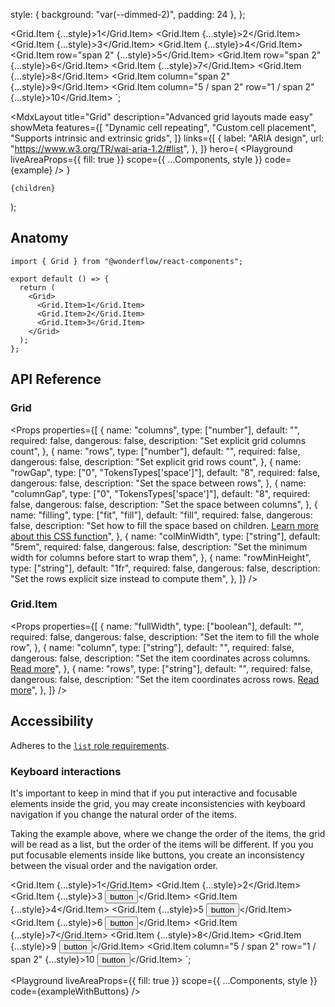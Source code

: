 
  style: { background: "var(--dimmed-2)", padding: 24 },
};

  <Grid.Item {...style}>1</Grid.Item>
  <Grid.Item {...style}>2</Grid.Item>
  <Grid.Item {...style}>3</Grid.Item>
  <Grid.Item {...style}>4</Grid.Item>
  <Grid.Item row="span 2" {...style}>5</Grid.Item>
  <Grid.Item row="span 2" {...style}>6</Grid.Item>
  <Grid.Item {...style}>7</Grid.Item>
  <Grid.Item {...style}>8</Grid.Item>
  <Grid.Item column="span 2" {...style}>9</Grid.Item>
  <Grid.Item column="5 / span 2" row="1 / span 2" {...style}>10</Grid.Item>
</Grid>`;

  <MdxLayout
    title="Grid"
    description="Advanced grid layouts made easy"
    showMeta
    features={[
      "Dynamic cell repeating",
      "Custom cell placement",
      "Supports intrinsic and extrinsic grids",
    ]}
    links={[
      {
        label: "ARIA design",
        url: "https://www.w3.org/TR/wai-aria-1.2/#list",
      },
    ]}
    hero={
      <Playground
        liveAreaProps={{ fill: true }}
        scope={{ ...Components, style }}
        code={example}
      />
    }
  >
    {children}
  </MdxLayout>
);

## Anatomy

```tsx highlight=1,5-9
import { Grid } from "@wonderflow/react-components";

export default () => {
  return (
    <Grid>
      <Grid.Item>1</Grid.Item>
      <Grid.Item>2</Grid.Item>
      <Grid.Item>3</Grid.Item>
    </Grid>
  );
};
```

## API Reference

### Grid

<Props
  properties={[
    {
      name: "columns",
      type: ["number"],
      default: "",
      required: false,
      dangerous: false,
      description: "Set explicit grid columns count",
    },
    {
      name: "rows",
      type: ["number"],
      default: "",
      required: false,
      dangerous: false,
      description: "Set explicit grid rows count",
    },
    {
      name: "rowGap",
      type: ["0", "TokensTypes['space']"],
      default: "8",
      required: false,
      dangerous: false,
      description: "Set the space between rows",
    },
    {
      name: "columnGap",
      type: ["0", "TokensTypes['space']"],
      default: "8",
      required: false,
      dangerous: false,
      description: "Set the space between columns",
    },
    {
      name: "filling",
      type: ["fit", "fill"],
      default: "fill",
      required: false,
      dangerous: false,
      description:
        "Set how to fill the space based on children. [Learn more about this CSS function](https://developer.mozilla.org/en-US/docs/Web/CSS/repeat)",
    },
    {
      name: "colMinWidth",
      type: ["string"],
      default: "5rem",
      required: false,
      dangerous: false,
      description:
        "Set the minimum width for columns before start to wrap them",
    },
    {
      name: "rowMinHeight",
      type: ["string"],
      default: "1fr",
      required: false,
      dangerous: false,
      description: "Set the rows explicit size instead to compute them",
    },
  ]}
/>

### Grid.Item

<Props
  properties={[
    {
      name: "fullWidth",
      type: ["boolean"],
      default: "",
      required: false,
      dangerous: false,
      description: "Set the item to fill the whole row",
    },
    {
      name: "column",
      type: ["string"],
      default: "",
      required: false,
      dangerous: false,
      description:
        "Set the item coordinates across columns. [Read more](https://developer.mozilla.org/en-US/docs/Web/CSS/grid-column)",
    },
    {
      name: "rows",
      type: ["string"],
      default: "",
      required: false,
      dangerous: false,
      description:
        "Set the item coordinates across rows. [Read more](https://developer.mozilla.org/en-US/docs/Web/CSS/grid-row)",
    },
  ]}
/>

## Accessibility

Adheres to the [`list` role requirements](https://www.w3.org/TR/wai-aria-1.2/#list).

### Keyboard interactions

It's important to keep in mind that if you put interactive and focusable elements inside the grid, you may create inconsistencies with keyboard navigation if you change the natural order of the items.

Taking the example above, where we change the order of the items, the grid will be read as a list, but the order of the items will be different. If you you put focusable elements inside like buttons, you create an inconsistency between the visual order and the navigation order.

  <Grid.Item {...style}>1</Grid.Item>
  <Grid.Item {...style}>2</Grid.Item>
  <Grid.Item {...style}>3 <Button dimension="small">button</Button></Grid.Item>
  <Grid.Item {...style}>4</Grid.Item>
  <Grid.Item {...style}>5 <Button dimension="small">button</Button></Grid.Item>
  <Grid.Item {...style}>6 <Button dimension="small">button</Button></Grid.Item>
  <Grid.Item {...style}>7</Grid.Item>
  <Grid.Item {...style}>8</Grid.Item>
  <Grid.Item {...style}>9 <Button dimension="small">button</Button></Grid.Item>
  <Grid.Item column="5 / span 2" row="1 / span 2" {...style}>10 <Button dimension="small">button</Button></Grid.Item>
</Grid>`;

<Playground
  liveAreaProps={{ fill: true }}
  scope={{ ...Components, style }}
  code={exampleWithButtons}
/>
